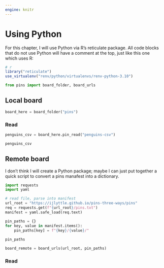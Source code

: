 ```yaml
---
engine: knitr
---
```


# Using Python

For this chapter, I will use Python via R's reticulate package.
All code blocks that do not use Python will have a comment at the top, just like this one which uses R:


```r
# r
library("reticulate")
use_virtualenv("renv/python/virtualenvs/renv-python-3.10")
```

```python
from pins import board_folder, board_urls
```

## Local board

```python
board_here = board_folder("pins")
```

### Read

```python
penguins_csv = board_here.pin_read("penguins-csv")
```

```python
penguins_csv
```

## Remote board

I don't think I will create a Python package; maybe I can just put together a quick script to convert a pins manafest into a dictionary.

```python
import requests
import yaml

# read file, parse into manifest
url_root = "https://ijlyttle.github.io/pins-three-ways/pins"
req = requests.get(f"{url_root}/pins.txt")
manifest = yaml.safe_load(req.text)
```

```python
pin_paths = {}
for key, value in manifest.items():
    pin_paths[key] = f"{key}/{value}/"
 
pin_paths   
```

```python
board_remote = board_urls(url_root, pin_paths)
```

### Read

